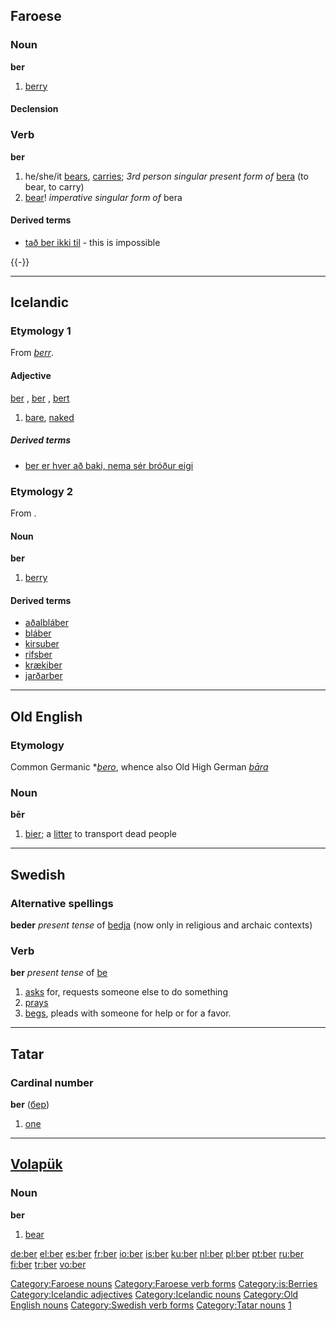 {{see|beer|berr}}
==Faroese==

===Noun===
'''ber''' {{n}}

# [[berry]]

====Declension====
{{fo-decl-noun-n22|ber}}

===Verb===
{{fo-conj-54|b|e|r|o|a|ó}}
'''ber'''

# he/she/it [[bears]], [[carries]]; ''3rd person singular present form of'' [[bera#Faroese|bera]] (to bear, to carry)
# [[bear]]! ''imperative singular form of'' bera

====Derived terms====
*[[tað ber ikki til]] - this is impossible
{{-}}

[[Category:Faroese nouns]]
[[Category:Faroese verb forms]]

----

==Icelandic==

===Etymology 1===
From {{ON.|is}} ''[[berr]]''.

====Adjective====
[[ber]] {{m}}, [[ber]] {{f}}, [[bert]] {{n}}

# [[bare]], [[naked]]

=====Derived terms=====
*[[ber er hver að baki, nema sér bróður eigi]]

{{Icelandic declension hk sb 01 j|ber}}

===Etymology 2===
From {{ON.|is}}.
====Noun====
'''ber''' {{n}}

# [[berry]]

====Derived terms====
* [[aðalbláber]]
* [[bláber]]
* [[kirsuber]]
* [[rifsber]]
* [[krækiber]]
* [[jarðarber]]

[[Category:is:Berries]]
[[Category:Icelandic adjectives]]
[[Category:Icelandic nouns]]

----

==Old English==

===Etymology===
Common Germanic *''[[bero]]'', whence also Old High German ''[[bāra]]''

===Noun===
'''bēr''' {{f}}

# [[bier]]; a [[litter]] to transport dead people

[[Category:Old English nouns]]

----

==Swedish==

===Alternative spellings===
'''beder''' ''present tense'' of [[bedja]] (now only in religious and archaic contexts)

===Verb===
'''ber''' ''present tense'' of [[be]]

# [[ask]]s for, requests someone else to do something
# [[pray]]s
# [[beg]]s, pleads with someone for help or for a favor.

[[Category:Swedish verb forms]]

----

==Tatar==

===Cardinal number===
'''ber''' ([[бер]])

# {{cardinal|lang=tt}} [[one]]

[[Category:Tatar nouns]]
[[Category:tt:Cardinal numbers|1]]

----

==[[Volapük]]==

===Noun===
'''ber'''

# [[bear]]

[[de:ber]]
[[el:ber]]
[[es:ber]]
[[fr:ber]]
[[io:ber]]
[[is:ber]]
[[ku:ber]]
[[nl:ber]]
[[pl:ber]]
[[pt:ber]]
[[ru:ber]]
[[fi:ber]]
[[tr:ber]]
[[vo:ber]]